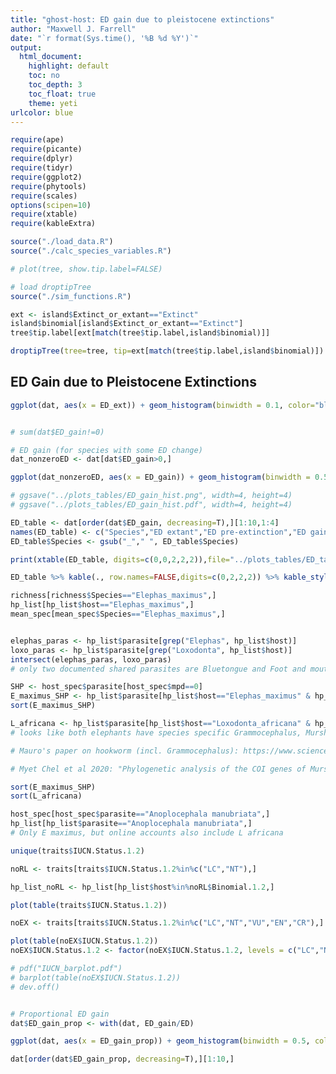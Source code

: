 ```yaml
---
title: "ghost-host: ED gain due to pleistocene extinctions"
author: "Maxwell J. Farrell"
date: "`r format(Sys.time(), '%B %d %Y')`"
output: 
  html_document:
    highlight: default
    toc: no
    toc_depth: 3
    toc_float: true
    theme: yeti
urlcolor: blue
---
```


<!-- knit with Rscript -e "rmarkdown::render('species_models.Rmd')" -->

<!-- Packages -->

```r
require(ape)
require(picante)
require(dplyr)
require(tidyr)
require(ggplot2)
require(phytools)
require(scales)
options(scipen=10)
require(xtable)
require(kableExtra)

```

<!-- Loading Data -->

```r

source("./load_data.R")
source("./calc_species_variables.R")

```


```r

# plot(tree, show.tip.label=FALSE)

# load droptipTree
source("./sim_functions.R")

ext <- island$Extinct_or_extant=="Extinct"
island$binomial[island$Extinct_or_extant=="Extinct"]
tree$tip.label[ext[match(tree$tip.label,island$binomial)]]

droptipTree(tree=tree, tip=ext[match(tree$tip.label,island$binomial)])

```
  

## ED Gain due to Pleistocene Extinctions

```r

ggplot(dat, aes(x = ED_ext)) + geom_histogram(binwidth = 0.1, color="black", fill="grey") + scale_x_log10() + theme_classic() + xlab("Extant Evolutionary Distinctiveness (MY)") + ylab("Number of Species") + scale_y_continuous(expand = c(0, 0))


# sum(dat$ED_gain!=0)

# ED gain (for species with some ED change)
dat_nonzeroED <- dat[dat$ED_gain>0,]

ggplot(dat_nonzeroED, aes(x = ED_gain)) + geom_histogram(binwidth = 0.5, color="black", fill="grey") + scale_x_log10() + theme_classic() + xlab("Gain in Evolutionary Distinctiveness (MY)") + ylab("Number of Species") + scale_y_continuous(expand = c(0, 0), limits=c(0,120), breaks=seq(0,120,20))

# ggsave("../plots_tables/ED_gain_hist.png", width=4, height=4)
# ggsave("../plots_tables/ED_gain_hist.pdf", width=4, height=4)

ED_table <- dat[order(dat$ED_gain, decreasing=T),][1:10,1:4]
names(ED_table) <- c("Species","ED extant","ED pre-extinction","ED gain")
ED_table$Species <- gsub("_"," ", ED_table$Species)

print(xtable(ED_table, digits=c(0,0,2,2,2)),file="../plots_tables/ED_table.tex", include.rownames = FALSE)

ED_table %>% kable(., row.names=FALSE,digits=c(0,2,2,2)) %>% kable_styling()

```


```r

richness[richness$Species=="Elephas_maximus",]
hp_list[hp_list$host=="Elephas_maximus",]
mean_spec[mean_spec$Species=="Elephas_maximus",]


elephas_paras <- hp_list$parasite[grep("Elephas", hp_list$host)]
loxo_paras <- hp_list$parasite[grep("Loxodonta", hp_list$host)]
intersect(elephas_paras, loxo_paras)
# only two documented shared parasites are Bluetongue and Foot and mouth (transmitted via cattle)

SHP <- host_spec$parasite[host_spec$mpd==0]
E_maximus_SHP <- hp_list$parasite[hp_list$host=="Elephas_maximus" & hp_list$parasite%in%SHP]
sort(E_maximus_SHP)

L_africana <- hp_list$parasite[hp_list$host=="Loxodonta_africana" & hp_list$parasite%in%SHP]
# looks like both elephants have species specific Grammocephalus, Murshidia, Quilonia

# Mauro's paper on hookworm (incl. Grammocephalus): https://www.sciencedirect.com/science/article/pii/S2213224417300081

# Myet Chel et al 2020: "Phylogenetic analysis of the COI genes of Murshidia and Quilonia species from Asian and African elephants revealed parasite speciation in each elephant host. The present study also indicated that several Murshidia and Quilonia species were widely distributed in Asian elephants in Myanmar, providing new insight into control strategies and evolution of cyathostomine gastrointestinal parasites in elephants"

sort(E_maximus_SHP)
sort(L_africana)

host_spec[host_spec$parasite=="Anoplocephala manubriata",]
hp_list[hp_list$parasite=="Anoplocephala manubriata",]
# Only E maximus, but online accounts also include L africana

unique(traits$IUCN.Status.1.2)

noRL <- traits[traits$IUCN.Status.1.2%in%c("LC","NT"),]

hp_list_noRL <- hp_list[hp_list$host%in%noRL$Binomial.1.2,]

plot(table(traits$IUCN.Status.1.2))

noEX <- traits[traits$IUCN.Status.1.2%in%c("LC","NT","VU","EN","CR"),]

plot(table(noEX$IUCN.Status.1.2))
noEX$IUCN.Status.1.2 <- factor(noEX$IUCN.Status.1.2, levels = c("LC","NT","VU","EN","CR"))

# pdf("IUCN_barplot.pdf")
# barplot(table(noEX$IUCN.Status.1.2))
# dev.off()


# Proportional ED gain
dat$ED_gain_prop <- with(dat, ED_gain/ED)

ggplot(dat, aes(x = ED_gain_prop)) + geom_histogram(binwidth = 0.5, color="black", fill="grey") + scale_x_log10() + theme_minimal() + xlab("Proportional Gain in Evolutionary Distinctiveness") + ylab("Number of Species")

dat[order(dat$ED_gain_prop, decreasing=T),][1:10,]




```

